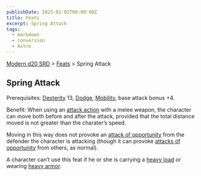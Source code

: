 ```yaml
---
publishDate: 2023-01-02T00:00:00Z
title: Feats
excerpt: Spring Attack
tags:
  - markdown
  - conversion
  - Astro
---
```


[Modern d20 SRD](/#modernD20) > [Feats](modern-d20-srd-feats-index) > Spring Attack

## Spring Attack

Prerequisites: [Dexterity](modern-d20-srd-basics-ability-scores) 13,
[Dodge](modern-d20-srd-feats-dodge), [Mobility](modern-d20-srd-feats-mobility), base attack bonus +4.

Benefit: When using an [attack action](modern-d20-srd-combat-attack-actions)
with a melee weapon, the character can move both before and after the attack,
provided that the total distance moved is not greater than the charater’s
speed.

Moving in this way does not provoke an [attack of opportunity](modern-d20-srd-combat-attacks-of-opportunity) from the defender the character is attacking
(though it can provoke [attacks of opportunity](modern-d20-srd-combat-attacks-of-opportunity) from others, as normal).

A character can’t use this feat if he or she is carrying a [heavy load](modern-d20-srd-equipment-carrying-capacity) or wearing [heavy armor](modern-d20-srd-equipment-armor-heavy).

